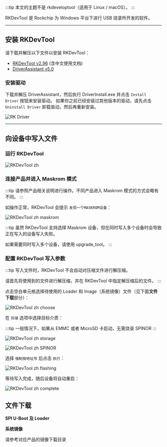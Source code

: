 
:::tip
本文的主题不是 rkdeveloptool（适用于 Linux / macOS）。
:::

RKDevTool 是 Rockchip 为 Windows 平台下进行 USB 烧录所开发的软件。

---

## 安装 RKDevTool

请下载并解压以下文件以安装 RKDevTool：

- [RKDevTool v2.96](https://dl.radxa.com/tools/windows/RKDevTool_Release_v2.96_zh.zip) (含中文使用文档)
- [DriverAssistant v5.0](https://dl.radxa.com/tools/windows/DriverAssitant_v5.0.zip)

### 安装驱动

下载并解压 DriverAssistant，然后执行 DriverInstall.exe 并点击 `Install Driver` 按钮来安装驱动。
如果你之前已经安装过其他版本的驱动，请先点击 `Uninstall Driver` 卸载驱动，然后再重新安装。

![RK Driver](/img/configuration/RK-Driver-Assistant-Install-Uninstall.webp)

---

## 向设备中写入文件

### 运行 RKDevTool

![RKDevTool zh](/img/configuration/rkdevtool-zh.webp)

### 连接产品并进入 Maskrom 模式

:::tip
请参照产品相关说明进行操作。不同产品进入 Maskrom 模式的方式会略有不同。
:::

如操作正常，RKDevTool 会提示 `发现一个MASKROM设备`：

![RKDevTool zh maskrom](/img/configuration/rkdevtool-zh-maskrom.webp)

:::tip
虽然 RKDevTool 支持选择 Maskrom 设备，但在同时写入多个设备时会导致正在写入的设备写入失败。

如果需要同时写入多个设备，请使用 upgrade_tool。
:::

### 配置 RKDevTool 写入参数

:::tip
写入文件时，RKDevTool 不会自动对压缩文件进行解压缩。

请首先将使用到的文件进行解压缩，并在 RKDevTool 中指定解压缩后的文件。
:::

点击空白单元格选择待使用的 Loader 和 Image（系统镜像）文件（见下面**文件下载**部分）：

![RKDevTool zh choose](/img/configuration/rkdevtool-zh-choose.webp)

在 `存储` 选项中选择目标介质：

:::tip
一般情况下，如果从 EMMC 或者 MicroSD 卡启动，无需烧录 SPINOR
:::

<Tabs queryString="storage">
<TabItem value="emmc" label="eMMC">

![RKDevTool zh storage](/img/configuration/rkdevtool-zh-storage.webp)

</TabItem>
<TabItem value="spi" label="SPINOR">

![RKDevTool zh SPINOR](/img/configuration/rkdevtool-zh-spinor.webp)

</TabItem>
</Tabs>

选择 `强制按地址写` 后点击 `执行`：

![RKDevTool zh flashing](/img/configuration/rkdevtool-zh-flashing.webp)

等待写入完成，随后设备将自动重启：

![RKDevTool zh complete](/img/configuration/rkdevtool-zh-complete.webp)

## 文件下载

**SPI U-Boot 及 Loader**

<Loader series={props.series} />

**系统镜像**

请参考对应产品的镜像下载目录
